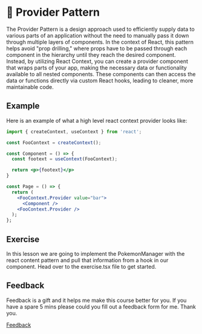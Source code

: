 
<Meta title="Lessons/🥈 Silver/🎁 Provider Pattern/01-Lesson" />

# 🎁 Provider Pattern

The Provider Pattern is a design approach used to efficiently supply data to various parts of an application without the need to manually pass it down through multiple layers of components. In the context of React, this pattern helps avoid "prop drilling," where props have to be passed through each component in the hierarchy until they reach the desired component. Instead, by utilizing React Context, you can create a provider component that wraps parts of your app, making the necessary data or functionality available to all nested components. These components can then access the data or functions directly via custom React hooks, leading to cleaner, more maintainable code.

## Example

Here is an example of what a high level react context provider looks like:

```jsx
import { createContext, useContext } from 'react';

const FooContext = createContext();

const Component = () => {
  const footext = useContext(FooContext);

  return <p>{footext}</p>
}

const Page = () => {
  return (
    <FooContext.Provider value="bar">
      <Component />
    <FooContext.Provider />
  );
};
```

## Exercise

In this lesson we are going to implement the PokemonManager with the react content pattern and pull that information from a hook in our component. Head over to the exercise.tsx file to get started.

## Feedback

Feedback is a gift and it helps me make this course better for you. If you have a spare 5 mins please could you fill out a feedback form for me. Thank you.

[Feedback](https://github.com/code-mattclaffey/react-design-patterns/issues/new)
